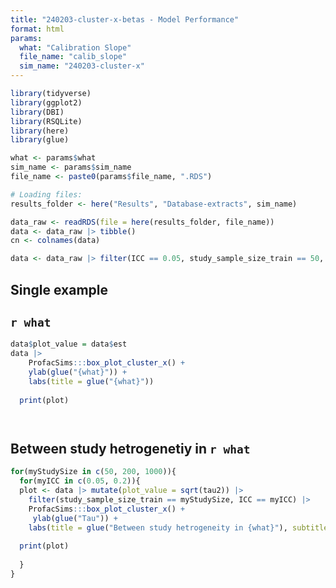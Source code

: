 ```yaml
---
title: "240203-cluster-x-betas - Model Performance"
format: html
params:
  what: "Calibration Slope"
  file_name: "calib_slope"
  sim_name: "240203-cluster-x"
---
```



```r
library(tidyverse)
library(ggplot2)
library(DBI)
library(RSQLite)
library(here)
library(glue)

what <- params$what
sim_name <- params$sim_name
file_name <- paste0(params$file_name, ".RDS")

# Loading files:
results_folder <- here("Results", "Database-extracts", sim_name)

data_raw <- readRDS(file = here(results_folder, file_name)) 
data <- data_raw |> tibble()
cn <- colnames(data)

data <- data_raw |> filter(ICC == 0.05, study_sample_size_train == 50, n_studies == 4) |> tibble()

```
## Single example


## `r what`

```r
data$plot_value = data$est
data |> 
    ProfacSims:::box_plot_cluster_x() +
    ylab(glue("{what}")) +
    labs(title = glue("{what}"))
  
  print(plot)




```
## Between study hetrogenetiy in `r what`

```r
for(myStudySize in c(50, 200, 1000)){
  for(myICC in c(0.05, 0.2)){
  plot <- data |> mutate(plot_value = sqrt(tau2)) |> 
    filter(study_sample_size_train == myStudySize, ICC == myICC) |> 
    ProfacSims:::box_plot_cluster_x() +
     ylab(glue("Tau")) +
    labs(title = glue("Between study hetrogeneity in {what}"), subtitle = glue("Study sample size: {myStudySize}, ICC: {myICC}"))
  
  print(plot)
  
  }
}

```
